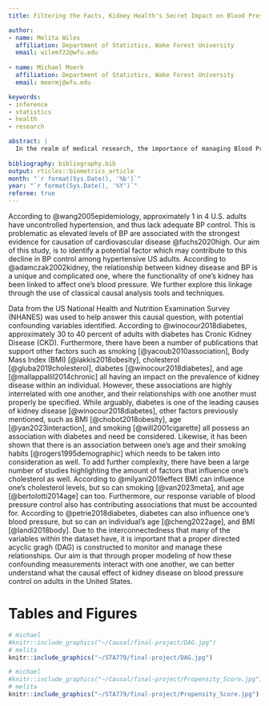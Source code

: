 ```yaml
---
title: Filtering the Facts, Kidney Health's Secret Impact on Blood Pressure Control in US Adults

author: 
- name: Melita Wiles
  affiliation: Department of Statistics, Wake Forest University
  email: wilemf22@wfu.edu
  
- name: Michael Moerk
  affiliation: Department of Statistics, Wake Forest University
  email: moermj@wfu.edu

keywords:
- inference
- statistics
- health
- research

abstract: |
  In the realm of medical research, the importance of managing Blood Pressure (BP) to control the risk of cardiovascular disease is established and commonly known. However, the control of BP (defined as systolic BP < 140 and diastolic BP < 90) among US adults with hypertension in the United States, has been decreasing over the past decade. Using publicly available data, this study aims to identify a potential factor contributing to this decline in BP control among hypertensive US adults. Our analysis emphasizes the potential role of kidney disease as an influential factor contributing to this trend. Through classical causal analysis techniques, our findings reveal that the presence of kidney disease substantially increases an individual's likelihood of not achieving the recommended BP control levels by 8% (6.4,8.9)_____. The discovery of this relationship highlights the importance of management techniques targeting both hypertension and kidney disease_____ in an attempt to increase the prevalence of proper BP control among hypertensive US adults. By addressing these conditions together, healthcare systems can potentially prevent cardiovascular diseases more efficiently, and promptly, enhancing overall patient well-being. 
  
bibliography: bibliography.bib
output: rticles::biometrics_article
month: "`r format(Sys.Date(), '%b')`"
year: "`r format(Sys.Date(), '%Y')`"
referee: true 
---
```




According to @wang2005epidemiology, approximately 1 in 4 U.S. adults have uncontrolled hypertension, and thus lack adequate BP control. This is problematic as elevated levels of BP are associated with the strongest evidence for causation of cardiovascular disease @fuchs2020high. Our aim of this study, is to identify a potential factor which may contribute to this decline in BP control among hypertensive US adults. According to @adamczak2002kidney, the relationship between kidney disease and BP is a unique and complicated one, where the functionality of one's kidney has been linked to affect one's blood pressure. We further explore this linkage through the use of classical causal analysis tools and techniques.


Data from the US National Health and Nutrition Examination Survey (NHANES) was used to help answer this causal question, with potential confounding variables identified. According to @winocour2018diabetes, approximately 30 to 40 percent of adults with diabetes has Cronic Kidney Disease (CKD). Furthermore, there have been a number of publications that support other factors such as smoking [@yacoub2010association], Body Mass Index (BMI) [@lakkis2018obesity], cholesterol [@gluba2019cholesterol], diabetes [@winocour2018diabetes], and age [@mallappallil2014chronic] all having an impact on the prevalence of kidney disease within an individual. However, these associations are highly interrelated with one another, and their relationships with one another must properly be specified. While arguably, diabetes is one of the leading causes of kidney disease [@winocour2018diabetes], other factors previously mentioned, such as BMI [@chobot2018obesity], age [@yan2023interaction], and smoking [@will2001cigarette] all possess an association with diabetes and need be considered. Likewise, it has been shown that there is an association between one's age and their smoking habits [@rogers1995demographic] which needs to be taken into consideration as well. To add further complexity, there have been a large number of studies highlighting the amount of factors that influence one's cholesterol as well. According to @milyani2019effect BMI can influence one's cholesterol levels, but so can smoking [@van2023meta], and age [@bertolotti2014age] can too. Furthermore, our response variable of blood pressure control also has contributing associations that must be accounted for. According to @petrie2018diabetes, diabetes can also influence one's blood pressure, but so can an individual's age [@cheng2022age], and BMI [@landi2018body]. Due to the interconnectedness that many of the variables within the dataset have, it is important that a proper directed acyclic gragh (DAG) is constructed to monitor and manage these relationships. Our aim is that through proper modeling of how these confounding measurements interact with one another, we can better understand what the causal effect of kidney disease on blood pressure control on adults in the United States.

# Tables and Figures {#tabs}

```r
# michael
#knitr::include_graphics("~/Causal/final-project/DAG.jpg")
# melita
knitr::include_graphics("~/STA779/final-project/DAG.jpg")
```

```r
# michael
#knitr::include_graphics("~/Causal/final-project/Propensity_Score.jpg")
# melita
knitr::include_graphics("~/STA779/final-project/Propensity_Score.jpg")

```

